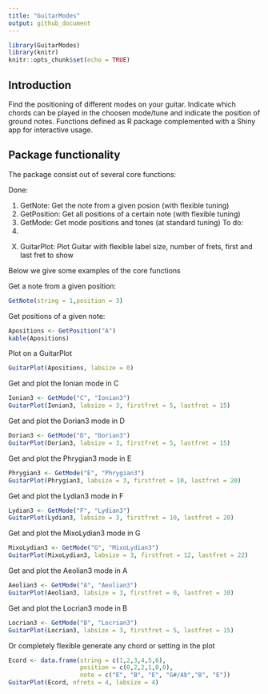 ```yaml
---
title: "GuitarModes"
output: github_document
---
```


```r
library(GuitarModes)
library(knitr)
knitr::opts_chunk$set(echo = TRUE)
```

## Introduction

Find the positioning of different modes on your guitar. Indicate which chords can be played in the choosen mode/tune and indicate the position of ground notes. Functions defined as R package complemented with a Shiny app for interactive usage. 


## Package functionality

The package consist out of several core functions:

Done:

1) GetNote: Get the note from a given posion (with flexible tuning)
2) GetPosition: Get all positions of a certain note (with flexible tuning)
3) GetMode: Get mode positions and tones (at standard tuning)
To do:
4) 


X) GuitarPlot: Plot Guitar with flexible label size, number of frets, first and last fret to show

Below we give some examples of the core functions

Get a note from a given position:
```r
GetNote(string = 1,position = 3)
```

Get positions of a given note:
```r
Apositions <- GetPosition("A")
kable(Apositions)
```

Plot on a GuitarPlot
```r
GuitarPlot(Apositions, labsize = 0)
```

Get and plot the Ionian mode in C

```r
Ionian3 <- GetMode("C", "Ionian3")
GuitarPlot(Ionian3, labsize = 3, firstfret = 5, lastfret = 15)
```


Get and plot the Dorian3 mode in D

```r
Dorian3 <- GetMode("D", "Dorian3")
GuitarPlot(Dorian3, labsize = 3, firstfret = 5, lastfret = 15)
```

Get and plot the Phrygian3 mode in E

```r
Phrygian3 <- GetMode("E", "Phrygian3")
GuitarPlot(Phrygian3, labsize = 3, firstfret = 10, lastfret = 20)
```

Get and plot the Lydian3 mode in F

```r
Lydian3 <- GetMode("F", "Lydian3")
GuitarPlot(Lydian3, labsize = 3, firstfret = 10, lastfret = 20)
```

Get and plot the MixoLydian3 mode in G

```r
MixoLydian3 <- GetMode("G", "MixoLydian3")
GuitarPlot(MixoLydian3, labsize = 3, firstfret = 12, lastfret = 22)
```

Get and plot the Aeolian3 mode in A

```r
Aeolian3 <- GetMode("A", "Aeolian3")
GuitarPlot(Aeolian3, labsize = 3, firstfret = 0, lastfret = 10)
```

Get and plot the Locrian3 mode in B

```r
Locrian3 <- GetMode("B", "Locrian3")
GuitarPlot(Locrian3, labsize = 3, firstfret = 5, lastfret = 15)
```


Or completely flexible generate any chord or setting in the plot

```r
Ecord <- data.frame(string = c(1,2,3,4,5,6), 
                    position = c(0,2,2,1,0,0), 
                    note = c("E", "B", "E", "G#/Ab","B", "E"))
GuitarPlot(Ecord, nfrets = 4, labsize = 4)
```

